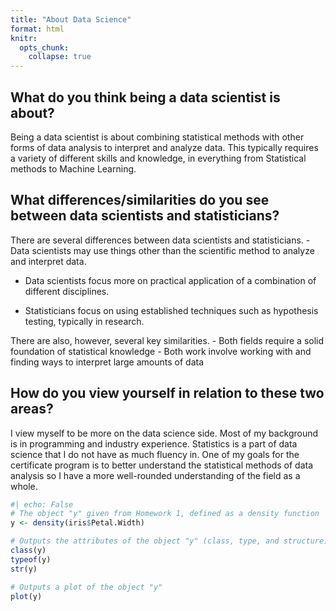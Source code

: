 ```yaml
---
title: "About Data Science"
format: html
knitr:
  opts_chunk: 
    collapse: true
---
```


## What do you think being a data scientist is about?

Being a data scientist is about combining statistical methods with other forms of data analysis to interpret and analyze data. This typically requires a variety of different skills and knowledge, in everything from Statistical methods to Machine Learning.

## What differences/similarities do you see between data scientists and statisticians?

There are several differences between data scientists and statisticians. 
-   Data scientists may use things other than the scientific method to analyze and interpret data.

-   Data scientists focus more on practical application of a combination of different disciplines.

-   Statisticians focus on using established techniques such as hypothesis testing, typically in research.

There are also, however, several key similarities. 
-   Both fields require a solid foundation of statistical knowledge 
-   Both work involve working with and finding ways to interpret large amounts of data

## How do you view yourself in relation to these two areas?

I view myself to be more on the data science side. Most of my background is in programming and industry experience. Statistics is a part of data science that I do not have as much fluency in. One of my goals for the certificate program is to better understand the statistical methods of data analysis so I have a more well-rounded understanding of the field as a whole.

```r
#| echo: False
# The object "y" given from Homework 1, defined as a density function
y <- density(iris$Petal.Width)

# Outputs the attributes of the object "y" (class, type, and structure)
class(y)
typeof(y)
str(y)

# Outputs a plot of the object "y" 
plot(y)
```
